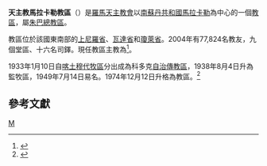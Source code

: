 {{Refimprove|time=2019-08-16T09:15:02+00:00}}
{{Infobox Roman Catholic diocese 
|Roman Catholic Diocese of = 天主教馬拉卡勒教區 
|Latin name of diocese = Dioecesis Malakalensis 
|image =[[Image:Sudan_RC_Church_diocese_district_map_2007.svg|200px]] 
|caption = 5號為教區管轄範圍 
|location = [[南蘇丹共和國|南蘇丹共和國]][[馬拉卡勒|馬拉卡勒]] 
|territory = 
|population = 77,824
|rite = [[罗马礼|罗马礼]]
|patron = 
|province = 朱巴 
|established = 1974年 
|cathedral = 
|co-cathedral = 
|leadership = 主教 
|website =  
|pope = {{incumbent pope}}
|ordinary = {{link-de|斯德望·恩約多·阿多爾-馬奇沃克|Stephen Nyodho Ador Majwok}}
|coadjutor bishop = 
|auxiliary = 
|emeritus =
}}

'''天主教馬拉卡勒教區'''（{{lang-la|Dioecesis Malakalensis}}）是[[羅馬天主教會|羅馬天主教會]]以[[南蘇丹共和國|南蘇丹共和國]][[馬拉卡勒|馬拉卡勒]]為中心的一個[[教區|教區]]，屬[[天主教朱巴總教區|朱巴總教區]]。

教區位於該國東南部的[[上尼羅省|上尼羅省]]、[[瓦達省|瓦達省]]和[[瓊萊省|瓊萊省]]。2004年有77,824名教友，九個堂區、十六名司鐸。現任教區主教為{{link-de|斯德望·恩約多·阿多爾-馬奇沃克|Stephen Nyodho Ador Majwok}}<ref>{{cite press release |title=Resignations and Appointments, 23.05.2019 |url=https://press.vatican.va/content/salastampa/en/bollettino/pubblico/2019/05/23/190523c.html |publisher=Holy See Press Office |accessdate=2019-08-16 |archiveurl=https://web.archive.org/web/20190816074736/https://press.vatican.va/content/salastampa/en/bollettino/pubblico/2019/05/23/190523c.html |archivedate=2019-08-16 |language=en |date=2019-05-23 |dead-url=no }}</ref>。

1933年1月10日自[[天主教喀土穆總教區|喀土穆代牧區]]分出成為科多克[[自治傳教區|自治傳教區]]，1938年8月4日升為監牧區，1949年7月14日易名。1974年12月12日升格為教區。<ref name="apos">{{cite journal
|journal=[[宗座公報|宗座公報]]
|publisher=梵蒂岡出版社
|date=1974年12月12日
|volume=67
|title=Cum in Sudania
|page=164
|url=http://www.vatican.va/archive/aas/documents/AAS%2067%20%5B1975%5D%20-%20ocr.pdf
|access-date=2011年6月25日
|archive-date=2016年3月3日
|archive-url=https://web.archive.org/web/20160303191138/http://www.vatican.va/archive/aas/documents/AAS%2067%20%5B1975%5D%20-%20ocr.pdf
|dead-url=no
}}</ref>

==參考文獻==
<div class="references-small">
<references />
</div>

{{南蘇丹天主教教區}}

[[Category:南蘇丹天主教教區|M]]